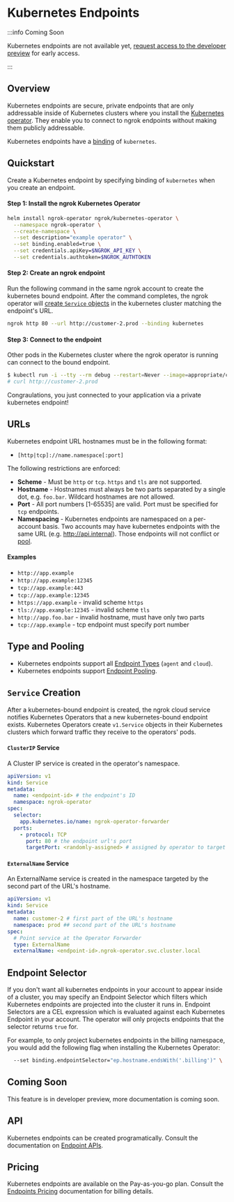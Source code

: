 # Kubernetes Endpoints

:::info Coming Soon

Kubernetes endpoints are not available yet, [request access to the developer
preview](https://dashboard.ngrok.com/developer-preview) for early access.

:::

## Overview

Kubernetes endpoints are secure, private endpoints that are only addressable
inside of Kubernetes clusters where you install the [Kubernetes
operator](/k8s/). They enable you to connect to ngrok endpoints without making
them publicly addressable.

Kubernetes endpoints have a
[binding](/universal-gateway/endpoints/#binding) of `kubernetes`.

## Quickstart

Create a Kubernetes endpoint by specifying binding of `kubernetes` when you
create an endpoint.

#### Step 1: Install the ngrok Kubernetes Operator

```bash
helm install ngrok-operator ngrok/kubernetes-operator \
  --namespace ngrok-operator \
  --create-namespace \
  --set description="example operator" \
  --set binding.enabled=true \
  --set credentials.apiKey=$NGROK_API_KEY \
  --set credentials.authtoken=$NGROK_AUTHTOKEN
```

#### Step 2: Create an ngrok endpoint

Run the following command in the same ngrok account to create the kubernetes
bound endpoint. After the command completes, the ngrok operator will [create
`Service` objects](#service-creation) in the kubernetes cluster matching the
endpoint's URL.

```bash
ngrok http 80 --url http://customer-2.prod --binding kubernetes
```

#### Step 3: Connect to the endpoint

Other pods in the Kubernetes cluster where the ngrok operator is running can
connect to the bound endpoint.

```bash
$ kubectl run -i --tty --rm debug --restart=Never --image=appropriate/curl -- /bin/sh
# curl http://customer-2.prod
```

Congraulations, you just connected to your application via a private kubernetes
endpoint!

## URLs

Kubernetes endpoint URL hostnames must be in the following format:

- `[http|tcp]://name.namespace[:port]`

The following restrictions are enforced:

- **Scheme** - Must be `http` or `tcp`. `https` and `tls` are not supported.
- **Hostname** - Hostnames must always be two parts separated by a single dot,
  e.g. `foo.bar`. Wildcard hostnames are not allowed.
- **Port** - All port numbers [1-65535] are valid. Port must be specified for
  `tcp` endpoints.
- **Namespacing** - Kubernetes endpoints are namespaced on a per-account basis.
  Two accounts may have kubernetes endpoints with the same URL (e.g.
  http://api.internal). Those endpoints will not conflict or
  [pool](/universal-gateway/endpoint-pools).

#### Examples

- `http://app.example`
- `http://app.example:12345`
- `tcp://app.example:443`
- `tcp://app.example:12345`
- `https://app.example` - invalid scheme `https`
- `tls://app.example:12345` - invalid scheme `tls`
- `http://app.foo.bar` - invalid hostname, must have only two parts
- `tcp://app.example` - tcp endpoint must specify port number

## Type and Pooling

- Kubernetes endpoints support all [Endpoint
  Types](/universal-gateway/endpoints/#type) (`agent` and `cloud`).
- Kubernetes endpoints support [Endpoint
  Pooling](/universal-gateway/endpoint/pools).

## `Service` Creation

After a kubernetes-bound endpoint is created, the ngrok cloud service notifies
Kubernetes Operators that a new kubernetes-bound endpoint exists. Kubernetes
Operators create `v1.Service` objects in their Kubernetes clusters which
forward traffic they receive to the operators' pods.

#### `ClusterIP` Service

A Cluster IP service is created in the operator's namespace.

```yaml
apiVersion: v1
kind: Service
metadata:
  name: <endpoint-id> # the endpoint's ID
  namespace: ngrok-operator
spec:
  selector:
    app.kubernetes.io/name: ngrok-operator-forwarder
  ports:
    - protocol: TCP
      port: 80 # the endpoint url's port
      targetPort: <randomly-assigned> # assigned by operator to target the ngrok-operator-forwarder container
```

#### `ExternalName` Service

An ExternalName service is created in the namespace targeted by the second part
of the URL's hostname.

```yaml
apiVersion: v1
kind: Service
metadata:
  name: customer-2 # first part of the URL's hostname
  namespace: prod ## second part of the URL's hostname
spec:
  # Point service at the Operator Forwarder
  type: ExternalName
  externalName: <endpoint-id>.ngrok-operator.svc.cluster.local
```

## Endpoint Selector

If you don't want all kubernetes endpoints in your account to appear inside of
a cluster, you may specify an Endpoint Selector which filters which Kubernetes
endpoints are projected into the cluster it runs in. Endpoint Selectors are a
CEL expression which is evaluated against each Kubernetes Endpoint in your
account. The operator will only projects endpoints that the selector returns
`true` for.

For example, to only project kubernetes endpoints in the billing namespace, you would
add the following flag when installing the Kubernetes Operator:

```bash
  --set binding.endpointSelector="ep.hostname.endsWith('.billing')" \
```

## Coming Soon

This feature is in developer preview, more documentation is coming soon.

## API

Kubernetes endpoints can be created programatically. Consult the documentation
on [Endpoint APIs](/endpoints/#api).

## Pricing

Kubernetes endpoints are available on the Pay-as-you-go plan. Consult the
[Endpoints Pricing](/universal-gateway/endpoints/#pricing)
documentation for billing details.
